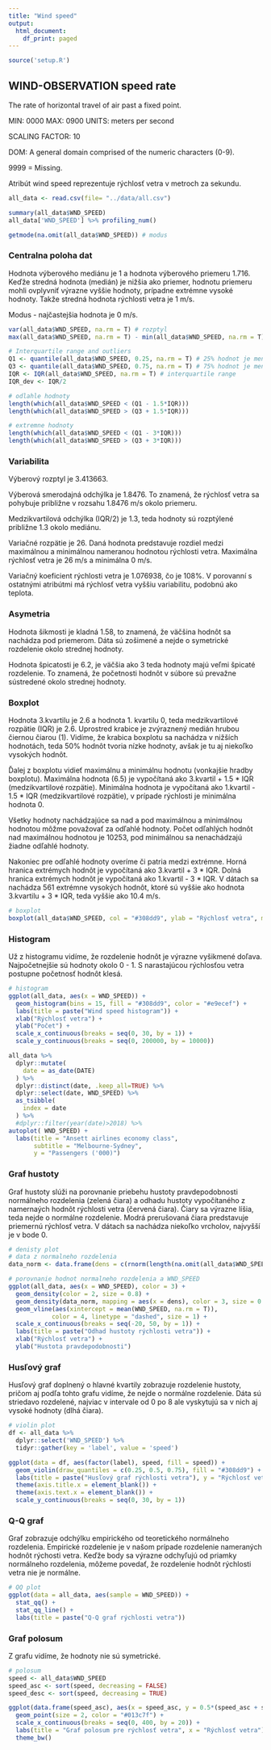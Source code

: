 ```yaml
---
title: "Wind speed"
output:
  html_document:
    df_print: paged
---
```


```r
source('setup.R')
```

## WIND-OBSERVATION speed rate

The rate of horizontal travel of air past a fixed point.

MIN: 0000 MAX: 0900 UNITS: meters per second

SCALING FACTOR: 10

DOM: A general domain comprised of the numeric characters (0-9).

9999 = Missing.

Atribút wind speed reprezentuje rýchlosť vetra v metroch za sekundu.


```r
all_data <- read.csv(file= "../data/all.csv")
```

```r
summary(all_data$WND_SPEED)
all_data['WND_SPEED'] %>% profiling_num()

getmode(na.omit(all_data$WND_SPEED)) # modus

```

### Centralna poloha dat

Hodnota výberového mediánu je 1 a hodnota výberového priemeru 1.716. Keďže stredná hodnota (medián) je nižšia ako priemer, hodnotu priemeru mohli ovplyvniť výrazne vyššie hodnoty, prípadne extrémne vysoké hodnoty. Takže stredná hodnota rýchlosti vetra je 1 m/s.

Modus - najčastejšia hodnota je 0 m/s.

```r

var(all_data$WND_SPEED, na.rm = T) # rozptyl
max(all_data$WND_SPEED, na.rm = T) - min(all_data$WND_SPEED, na.rm = T) # variacne rozpatie

# Interquartile range and outliers
Q1 <- quantile(all_data$WND_SPEED, 0.25, na.rm = T) # 25% hodnot je mensich a 75% vacsich
Q3 <- quantile(all_data$WND_SPEED, 0.75, na.rm = T) # 75% hodnot je mensich a 25% vacsich
IQR <- IQR(all_data$WND_SPEED, na.rm = T) # interquartile range
IQR_dev <- IQR/2

# odlahle hodnoty
length(which(all_data$WND_SPEED < (Q1 - 1.5*IQR)))
length(which(all_data$WND_SPEED > (Q3 + 1.5*IQR)))

# extremne hodnoty
length(which(all_data$WND_SPEED < (Q1 - 3*IQR)))
length(which(all_data$WND_SPEED > (Q3 + 3*IQR)))

```


### Variabilita
 
Výberový rozptyl je 3.413663.

Výberová smerodajná odchýlka je 1.8476. To znamená, že rýchlosť vetra sa pohybuje približne v rozsahu 1.8476 m/s okolo priemeru. 

Medzikvartilová odchýlka (IQR/2) je 1.3, teda hodnoty sú rozptýlené približne 1.3 okolo mediánu.

Variačné rozpätie je 26. Daná hodnota predstavuje rozdiel medzi maximálnou a minimálnou nameranou hodnotou rýchlosti vetra. Maximálna rýchlosť vetra je 26 m/s a minimálna 0 m/s. 

Variačný koeficient rýchlosti vetra je 1.076938, čo je 108%. V porovanní s ostatnými atribútmi má rýchlosť vetra vyššiu variabilitu, podobnú ako teplota.


### Asymetria

Hodnota šikmosti je kladná 1.58, to znamená, že väčšina hodnôt sa nachádza pod priemerom. Dáta sú zošimené a nejde o symetrické rozdelenie okolo strednej hodnoty. 

Hodnota špicatosti je 6.2, je väčšia ako 3 teda hodnoty majú veľmi špicaté rozdelenie. To znamená, že početnosti hodnôt v súbore sú prevažne sústredené okolo strednej hodnoty.


### Boxplot

Hodnota 3.kvartilu je 2.6 a hodnota 1. kvartilu 0, teda medzikvartilové rozpätie (IQR) je 2.6. Uprostred krabice je zvýraznený medián hrubou čiernou čiarou (1). Vidíme, že krabica boxplotu sa nachádza v nižších hodnotách, teda 50% hodnôt tvoria nízke hodnoty, avšak je tu aj niekoľko vysokých hodnôt.

Ďalej z boxplotu vidieť maximálnu a minimálnu hodnotu (vonkajšie hradby boxplotu).
Maximálna hodnota (6.5) je vypočítaná ako 3.kvartil + 1.5 * IQR (medzikvartilové rozpätie).
Minimálna hodnota je vypočítaná ako 1.kvartil - 1.5 * IQR (medzikvartilové rozpätie), v prípade rýchlosti je minimálna hodnota 0.

Všetky hodnoty nachádzajúce sa nad a pod maximálnou a minimálnou hodnotou môžme považovať za odľahlé hodnoty. Počet odľahlých hodnôt nad maximálnou hodnotou je 10253, pod minimálnou sa nenachádzajú žiadne odľahlé hodnoty. 

Nakoniec pre odľahlé hodnoty overíme či patria medzi extrémne.
Horná hranica extrémych hodnôt je vypočítaná ako 3.kvartil + 3 * IQR.
Dolná hranica extrémych hodnôt je vypočítaná ako 1.kvartil - 3 * IQR.
V dátach sa nachádza 561 extrémne vysokých hodnôt, ktoré sú vyššie ako hodnota 3.kvartilu + 3 * IQR, teda vyššie ako 10.4 m/s.


```r

# boxplot
boxplot(all_data$WND_SPEED, col = "#308dd9", ylab = "Rýchlosť vetra", main = "Wind speed boxplot")

```


### Histogram

Už z histogramu vidíme, že rozdelenie hodnôt je výrazne vyšikmené doľava. Najpočetnejšie sú hodnoty okolo 0 - 1. S narastajúcou rýchlosťou vetra postupne početnosť hodnôt klesá.

```r

# histogram
ggplot(all_data, aes(x = WND_SPEED)) + 
  geom_histogram(bins = 15, fill = "#308dd9", color = "#e9ecef") +
  labs(title = paste("Wind speed histogram")) +
  xlab("Rýchlosť vetra") +
  ylab("Počet") +
  scale_x_continuous(breaks = seq(0, 30, by = 1)) +
  scale_y_continuous(breaks = seq(0, 200000, by = 10000))

```

```r

all_data %>% 
  dplyr::mutate(
    date = as_date(DATE)
  ) %>%
  dplyr::distinct(date, .keep_all=TRUE) %>%
  dplyr::select(date, WND_SPEED) %>%
  as_tsibble(
    index = date
  ) %>%
  #dplyr::filter(year(date)>2018) %>%
autoplot( WND_SPEED) +
  labs(title = "Ansett airlines economy class",
       subtitle = "Melbourne-Sydney",
       y = "Passengers ('000)")
```

### Graf hustoty

Graf hustoty slúži na porovnanie priebehu hustoty pravdepodobnosti normálneho rozdelenia (zelená čiara) a odhadu hustoty vypočítaného z namernaých hodnôt rýchlosti vetra (červená čiara). Čiary sa výrazne líšia, teda nejde o normálne rozdelenie. Modrá prerušovaná čiara predstavuje priemernú rýchlosť vetra. V dátach sa nachádza niekoľko vrcholov, najvyšší je v bode 0. 

```r

# denisty plot 
# data z normalneho rozdelenia
data_norm <- data.frame(dens = c(rnorm(length(na.omit(all_data$WND_SPEED)), mean(all_data$WND_SPEED, na.rm = T), sd(all_data$WND_SPEED, na.rm = T))))

# porovnanie hodnot normalneho rozdelenia a WND_SPEED
ggplot(all_data, aes(x = WND_SPEED), color = 3) + 
  geom_density(color = 2, size = 0.8) +
  geom_density(data_norm, mapping = aes(x = dens), color = 3, size = 0.8) +
  geom_vline(aes(xintercept = mean(WND_SPEED, na.rm = T)),
            color = 4, linetype = "dashed", size = 1) +
  scale_x_continuous(breaks = seq(-20, 50, by = 1)) +
  labs(title = paste("Odhad hustoty rýchlosti vetra")) +
  xlab("Rýchlosť vetra") +
  ylab("Hustota pravdepodobnosti")

```


### Husľový graf

Husľový graf doplnený o hlavné kvartily zobrazuje rozdelenie hustoty, pričom aj podľa tohto grafu vidíme, že nejde o normálne rozdelenie. Dáta sú striedavo rozdelené, najviac v intervale od 0 po 8 ale vyskytujú sa v nich aj vysoké hodnoty (dlhá čiara).

```r

# violin plot
df <- all_data %>%
  dplyr::select('WND_SPEED') %>%
  tidyr::gather(key = 'label', value = 'speed')

ggplot(data = df, aes(factor(label), speed, fill = speed)) +
  geom_violin(draw_quantiles = c(0.25, 0.5, 0.75), fill = "#308dd9") +
  labs(title = paste("Husľový graf rýchlosti vetra"), y = "Rýchlosť vetra", fill = "speed") +
  theme(axis.title.x = element_blank()) +
  theme(axis.text.x = element_blank()) +
  scale_y_continuous(breaks = seq(0, 30, by = 1)) 

```


### Q-Q graf

Graf zobrazuje odchýlku empirického od teoretického normálneho rozdelenia. Empirické rozdelenie je v našom prípade rozdelenie nameraných hodnôt rýchosti vetra. Keďže body sa výrazne odchyľujú od priamky normálneho rozdelenia, môžeme povedať, že rozdelenie hodnôt rýchlosti vetra nie je normálne.

```r

# QQ plot
ggplot(data = all_data, aes(sample = WND_SPEED)) +
  stat_qq() + 
  stat_qq_line() +
  labs(title = paste("Q-Q graf rýchlosti vetra"))

```


### Graf polosum

Z grafu vidíme, že hodnoty nie sú symetrické.

```r

# polosum
speed <- all_data$WND_SPEED
speed_asc <- sort(speed, decreasing = FALSE)
speed_desc <- sort(speed, decreasing = TRUE)

ggplot(data.frame(speed_asc), aes(x = speed_asc, y = 0.5*(speed_asc + speed_desc))) + 
  geom_point(size = 2, color = "#013c7f") +
  scale_x_continuous(breaks = seq(0, 400, by = 20)) +
  labs(title = "Graf polosum pre rýchlosť vetra", x = "Rýchlosť vetra") +
  theme_bw()

```